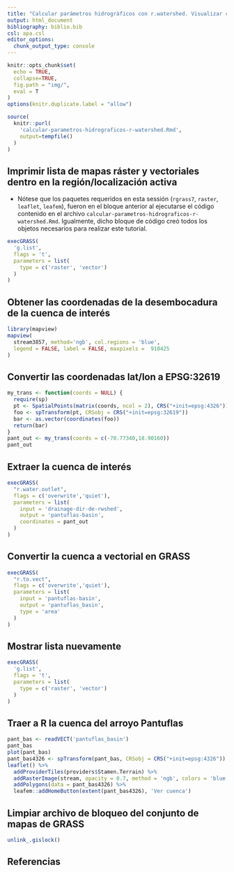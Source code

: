 ```yaml
---
title: "Calcular parámetros hidrográficos con r.watershed. Visualizar con leaflet"
output: html_document
bibliography: biblio.bib
csl: apa.csl
editor_options: 
  chunk_output_type: console
---
```


```r
knitr::opts_chunk$set(
  echo = TRUE,
  collapse=TRUE,
  fig.path = "img/",
  eval = T
)
options(knitr.duplicate.label = "allow")
```

<!-- Este .md fue generado a partir del .Rmd homónimo. Edítese el .Rmd -->

<!-- ## Retomar región de GRASS GIS creada en pasos previos -->

```r
source(
  knitr::purl(
    'calcular-parametros-hidrograficos-r-watershed.Rmd',
    output=tempfile()
  )
)
```

## Imprimir lista de mapas ráster y vectoriales dentro en la región/localización activa

* Nótese que los paquetes requeridos en esta sessión (`rgrass7`, `raster`, `leaflet`, `leafem`), fueron en el bloque anterior al ejecutarse el código contenido en el archivo `calcular-parametros-hidrograficos-r-watershed.Rmd`. Igualmente, dicho bloque de código creó todos los objetos necesarios para realizar este tutorial.

```r
execGRASS(
  'g.list',
  flags = 't',
  parameters = list(
    type = c('raster', 'vector')
  )
)
```

## Obtener las coordenadas de la desembocadura de la cuenca de interés

```r
library(mapview)
mapview(
  stream3857, method='ngb', col.regions = 'blue',
  legend = FALSE, label = FALSE, maxpixels =  910425
)
```

## Convertir las coordenadas lat/lon a EPSG:32619

```r
my_trans <- function(coords = NULL) {
  require(sp)
  pt <- SpatialPoints(matrix(coords, ncol = 2), CRS("+init=epsg:4326"))
  foo <- spTransform(pt, CRSobj = CRS("+init=epsg:32619"))
  bar <- as.vector(coordinates(foo))
  return(bar)
}
pant_out <- my_trans(coords = c(-70.77340,18.90160))
pant_out
```

## Extraer la cuenca de interés

```r
execGRASS(
  "r.water.outlet",
  flags = c('overwrite','quiet'),
  parameters = list(
    input = 'drainage-dir-de-rwshed',
    output = 'pantuflas-basin',
    coordinates = pant_out
  )
)
```

## Convertir la cuenca a vectorial en GRASS

```r
execGRASS(
  "r.to.vect",
  flags = c('overwrite','quiet'),
  parameters = list(
    input = 'pantuflas-basin',
    output = 'pantuflas_basin',
    type = 'area'
  )
)
```

## Mostrar lista nuevamente

```r
execGRASS(
  'g.list',
  flags = 't',
  parameters = list(
    type = c('raster', 'vector')
  )
)
```

## Traer a R la cuenca del arroyo Pantuflas

```r
pant_bas <- readVECT('pantuflas_basin')
pant_bas
plot(pant_bas)
pant_bas4326 <- spTransform(pant_bas, CRSobj = CRS("+init=epsg:4326"))
leaflet() %>% 
  addProviderTiles(providers$Stamen.Terrain) %>%
  addRasterImage(stream, opacity = 0.7, method = 'ngb', colors = 'blue') %>% 
  addPolygons(data = pant_bas4326) %>% 
  leafem::addHomeButton(extent(pant_bas4326), 'Ver cuenca')
```

## Limpiar archivo de bloqueo del conjunto de mapas de GRASS

```r
unlink_.gislock()
```


## Referencias
